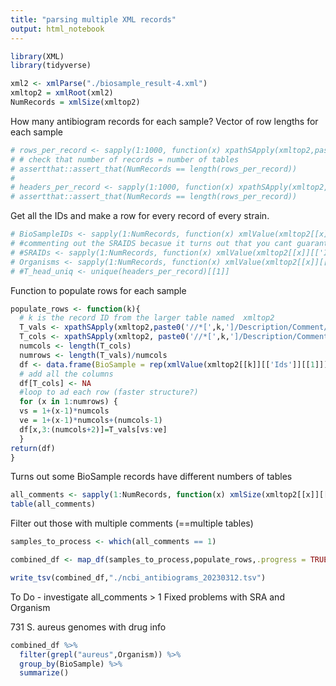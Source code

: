 ```yaml
---
title: "parsing multiple XML records"
output: html_notebook
---
```


```r
library(XML)
library(tidyverse)
```

```r
xml2 <- xmlParse("./biosample_result-4.xml")
xmltop2 = xmlRoot(xml2)
NumRecords = xmlSize(xmltop2)
```

How many antibiogram records for each sample?
Vector of row lengths for each sample
```r
# rows_per_record <- sapply(1:1000, function(x) xpathSApply(xmltop2,paste0('//*[',x,']/Description/Comment/Table/Body/Row/Cell'),xmlValue))
# # check that number of records = number of tables
# assertthat::assert_that(NumRecords == length(rows_per_record))
# 
# headers_per_record <- sapply(1:1000, function(x) xpathSApply(xmltop2, paste0('//*[',x,']/Description/Comment/Table/Header/Cell'), xmlValue))
# assertthat::assert_that(NumRecords == length(rows_per_record))
```

Get all the IDs and make a row for every record of every strain.  
```r
# BioSampleIDs <- sapply(1:NumRecords, function(x) xmlValue(xmltop2[[x]][['Ids']][[1]]))
# #commenting out the SRAIDS becasue it turns out that you cant guarantee that it is elelment 3 of 'Ids' and can be matched using other queries
# #SRAIDs <- sapply(1:NumRecords, function(x) xmlValue(xmltop2[[x]][['Ids']][[3]]))
# Organisms <- sapply(1:NumRecords, function(x) xmlValue(xmltop2[[x]][['Description']][['Organism']]))
# #T_head_uniq <- unique(headers_per_record)[[1]]

```

Function to populate rows for each sample
```r
populate_rows <- function(k){
  # k is the record ID from the larger table named  xmltop2
  T_vals <- xpathSApply(xmltop2,paste0('//*[',k,']/Description/Comment/Table/Body/Row/Cell'),xmlValue)
  T_cols <- xpathSApply(xmltop2, paste0('//*[',k,']/Description/Comment/Table/Header/Cell'), xmlValue)
  numcols <- length(T_cols)
  numrows <- length(T_vals)/numcols
  df <- data.frame(BioSample = rep(xmlValue(xmltop2[[k]][['Ids']][[1]]),numrows),Organism = rep(xmlValue(xmltop2[[k]][['Description']][['Organism']]),numrows))   
  # add all the columns
  df[T_cols] <- NA
  #loop to ad each row (faster structure?)
  for (x in 1:numrows) {
  vs = 1+(x-1)*numcols
  ve = 1+(x-1)*numcols+(numcols-1)
  df[x,3:(numcols+2)]=T_vals[vs:ve]
  }
return(df)
}
```

Turns out some BioSample records have different numbers of tables
```r
all_comments <- sapply(1:NumRecords, function(x) xmlSize(xmltop2[[x]][['Description']][['Comment']]))
table(all_comments)
```
Filter out those with multiple comments (==multiple tables)
```r
samples_to_process <- which(all_comments == 1)
```


```r
combined_df <- map_df(samples_to_process,populate_rows,.progress = TRUE)
```

```r
write_tsv(combined_df,"./ncbi_antibiograms_20230312.tsv")
```

To Do - investigate all_comments > 1
Fixed problems with SRA and Organism

731 S. aureus genomes with drug info
```r
combined_df %>%
  filter(grepl("aureus",Organism)) %>%
  group_by(BioSample) %>%
  summarize()
```

